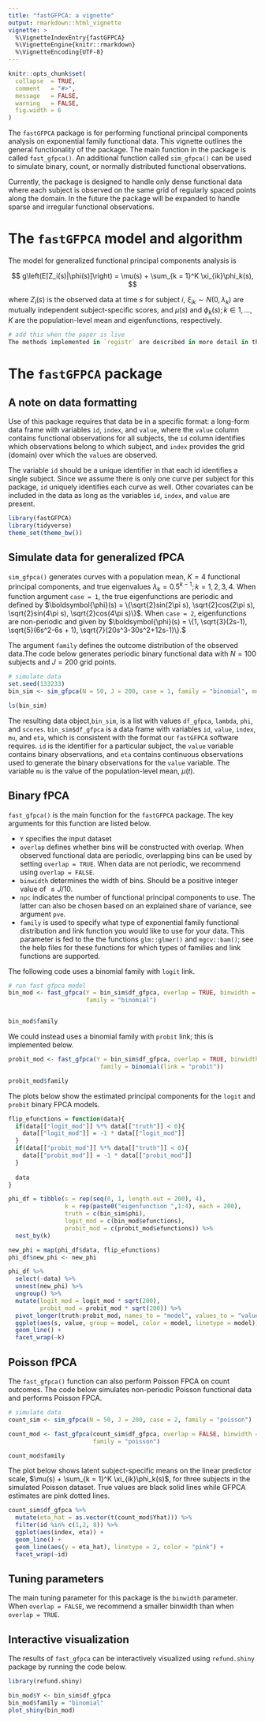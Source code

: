 ```yaml
---
title: "fastGFPCA: a vignette"
output: rmarkdown::html_vignette
vignette: >
  %\VignetteIndexEntry{fastGFPCA}
  %\VignetteEngine{knitr::rmarkdown}
  %\VignetteEncoding{UTF-8}
---
```


```r
knitr::opts_chunk$set(
  collapse  = TRUE,
  comment   = "#>",
  message   = FALSE,
  warning   = FALSE,
  fig.width = 6
)
```

The `fastGFPCA` package is for performing functional principal components analysis on exponential family functional data. This vignette outlines the general functionality of the package. The main  function in the package is called `fast_gfpca()`. An additional function called `sim_gfpca()` can be used to simulate binary, count, or normally distributed functional observations. 

Currently, the package is designed to handle only dense functional data where each subject is observed on the same grid of regularly spaced points along the domain. In the future the package will be expanded to handle sparse and irregular functional observations.


# The `fastGFPCA` model and algorithm 

The model for generalized functional principal components analysis is 

$$
g\left(E[Z_i(s)|\phi(s)]\right) = \mu(s) + \sum_{k = 1}^K \xi_{ik}\phi_k(s),
$$


where $Z_i(s)$ is the observed data at time $s$ for subject $i$, $\xi_{ik}\sim N(0, \lambda_k)$ are mutually independent subject-specific scores, and $\mu(s)$ and $\phi_k(s); k\in 1,\ldots,K$ are the population-level mean and eigenfunctions, respectively.


```r
# add this when the paper is live
The methods implemented in `registr` are described in more detail in this [paper](http://juliawrobel.com/Downloads/registration_ef.pdf).

```


# The `fastGFPCA` package

## A note on data formatting

Use of this package requires that data be in a specific format: a long-form data frame with variables `id`, `index`, and `value`, where the `value` column contains functional observations for all subjects, the `id` column identifies which observations belong to which subject, and `index` provides the grid (domain) over which the `value`s are observed.  

The variable `id` should be a unique identifier in that each id identifies a single subject. Since we assume there is only one curve per subject for this package, `id` uniquely identifies each curve as well. Other covariates can be included in the data as long as the variables `id`, `index`, and `value` are present.

```r
library(fastGFPCA)
library(tidyverse)
theme_set(theme_bw())
```



## Simulate data for generalized fPCA

`sim_gfpca()` generates curves with a population mean, $K = 4$ functional principal components, and true eigenvalues $\lambda_k = 0.5^{k-1}; k = 1,2,3,4$. When function argument `case = 1`, the true eigenfunctions are periodic and defined by $\boldsymbol{\phi}(s) = \{\sqrt{2}sin(2\pi s), \sqrt{2}cos(2\pi s), \sqrt{2}sin(4\pi s), \sqrt{2}cos(4\pi s)\}$. When `case = 2`, eigenfunctions are non-periodic and given by $\boldsymbol{\phi}(s) = \{1, \sqrt{3}(2s-1), \sqrt{5}(6s^2-6s + 1), \sqrt{7}(20s^3-30s^2+12s-1)\}.$

The argument `family` defines the outcome distribution of the observed data.The code below generates periodic binary functional data with $N = 100$ subjects and $J = 200$ grid points.

```r
# simulate data
set.seed(133233)
bin_sim <- sim_gfpca(N = 50, J = 200, case = 1, family = "binomial", mu = FALSE)

ls(bin_sim)
```

The resulting data object,`bin_sim`, is a list with values `df_gfpca`, `lambda`, `phi`, and `scores`.  `bin_sim$df_gfpca` is a data frame with variables `id`, `value`, `index`, `mu`, and `eta`, which is consistent with the format our `fastGFPCA` software requires. `id` is the identifier for a particular subject, the `value` variable contains binary observations, and `eta` contains continuous observations used to generate the binary observations for the `value` variable. The variable `mu` is the value of the population-level mean, $\mu(t)$.


## Binary fPCA

`fast_gfpca()` is the main function for the `fastGFPCA` package. The key arguments for this function are listed below.

*  `Y` specifies the input dataset
* `overlap` defines whether bins will be constructed with overlap. When observed functional data are periodic, overlapping bins can be used by setting `overlap = TRUE`. When data are not periodic, we recommend using `overlap = FALSE`.
* `binwidth` determines the width of bins. Should be a positive integer value of $\le J/10$.
* `npc` indicates the number of functional principal components to use. The latter can also be chosen based on an explained share of variance, see argument `pve`.
* `family` is used to specify what type of exponential family functional distribution and link function you would like to use for your data. This parameter is fed to the the functions `glm::glmer()` and `mgcv::bam()`; see the help files for these functions for which types of families and link functions are supported.

The following code uses a binomial family with `logit` link.

```r

# run fast gfpca model
bin_mod <- fast_gfpca(Y = bin_sim$df_gfpca, overlap = TRUE, binwidth = 20, npc = 4,
                      family = "binomial")


bin_mod$family
```



We could instead uses a binomial family with `probit` link; this is implemented below.

```r
probit_mod <- fast_gfpca(Y = bin_sim$df_gfpca, overlap = TRUE, binwidth = 20, npc = 4,
                          family = binomial(link = "probit"))

probit_mod$family
```


The plots below show the estimated principal components for the `logit` and `probit` binary FPCA models. 

```r

flip_efunctions = function(data){
  if(data[["logit_mod"]] %*% data[["truth"]] < 0){
    data[["logit_mod"]] = -1 * data[["logit_mod"]]
  }
  if(data[["probit_mod"]] %*% data[["truth"]] < 0){
    data[["probit_mod"]] = -1 * data[["probit_mod"]]
  }
  
  data
}

phi_df = tibble(s = rep(seq(0, 1, length.out = 200), 4),
                k = rep(paste0("eigenfunction ",1:4), each = 200),
                truth = c(bin_sim$phi),
                logit_mod = c(bin_mod$efunctions),
                probit_mod = c(probit_mod$efunctions)) %>%
  nest_by(k) 

new_phi = map(phi_df$data, flip_efunctions)
phi_df$new_phi <- new_phi

phi_df %>%
  select(-data) %>%
  unnest(new_phi) %>%
  ungroup() %>% 
  mutate(logit_mod = logit_mod * sqrt(200),
         probit_mod = probit_mod * sqrt(200)) %>%
  pivot_longer(truth:probit_mod, names_to = "model", values_to = "value") %>%
  ggplot(aes(s, value, group = model, color = model, linetype = model)) +
  geom_line() +
  facet_wrap(~k)

```

## Poisson fPCA

The `fast_gfpca()` function can also perform Poisson FPCA on count outcomes. The code below simulates non-periodic Poisson functional data and performs Poisson FPCA. 

```r
# simulate data
count_sim <- sim_gfpca(N = 50, J = 200, case = 2, family = "poisson")

count_mod <- fast_gfpca(count_sim$df_gfpca, overlap = FALSE, binwidth = 20, npc = 4,
                        family = "poisson")

count_mod$family
```

The plot below shows latent subject-specific means on the linear predictor scale, $\mu(s) + \sum_{k = 1}^K \xi_{ik}\phi_k(s)$, for three subjects in the simulated Poisson dataset. True values are black solid lines while GFPCA estimates are pink dotted lines.


```r

count_sim$df_gfpca %>%
  mutate(eta_hat = as.vector(t(count_mod$Yhat))) %>%
  filter(id %in% c(1,2, 8)) %>%
  ggplot(aes(index, eta)) +
  geom_line() +
  geom_line(aes(y = eta_hat), linetype = 2, color = "pink") +
  facet_wrap(~id)
```

## Tuning parameters

The main tuning parameter for this package is the `binwidth` parameter. When `overlap = FALSE`, we recommend a smaller binwidth than when `overlap = TRUE`.

##  Interactive visualization

The results of `fast_gfpca` can be interactively visualized using `refund.shiny` package by running the code below.

```r
library(refund.shiny)

bin_mod$Y <- bin_sim$df_gfpca
bin_mod$family = "binomial"
plot_shiny(bin_mod)

```

